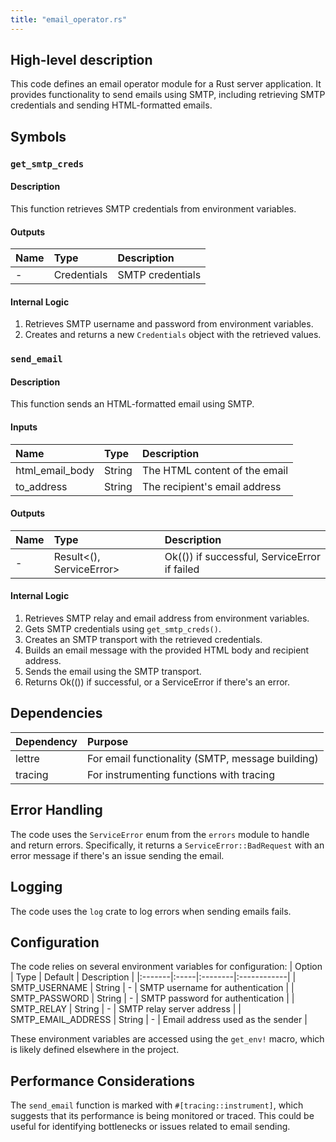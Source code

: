 ```yaml
---
title: "email_operator.rs"
---
```


## High-level description
This code defines an email operator module for a Rust server application. It provides functionality to send emails using SMTP, including retrieving SMTP credentials and sending HTML-formatted emails.

## Symbols

### `get_smtp_creds`
#### Description
This function retrieves SMTP credentials from environment variables.

#### Outputs
| Name | Type | Description |
|:-----|:-----|:------------|
| - | Credentials | SMTP credentials |

#### Internal Logic
1. Retrieves SMTP username and password from environment variables.
2. Creates and returns a new `Credentials` object with the retrieved values.

### `send_email`
#### Description
This function sends an HTML-formatted email using SMTP.

#### Inputs
| Name | Type | Description |
|:-----|:-----|:------------|
| html_email_body | String | The HTML content of the email |
| to_address | String | The recipient's email address |

#### Outputs
| Name | Type | Description |
|:-----|:-----|:------------|
| - | Result&lt;(), ServiceError&gt; | Ok(()) if successful, ServiceError if failed |

#### Internal Logic
1. Retrieves SMTP relay and email address from environment variables.
2. Gets SMTP credentials using `get_smtp_creds()`.
3. Creates an SMTP transport with the retrieved credentials.
4. Builds an email message with the provided HTML body and recipient address.
5. Sends the email using the SMTP transport.
6. Returns Ok(()) if successful, or a ServiceError if there's an error.

## Dependencies
| Dependency | Purpose |
|:-----------|:--------|
| lettre | For email functionality (SMTP, message building) |
| tracing | For instrumenting functions with tracing |

## Error Handling
The code uses the `ServiceError` enum from the `errors` module to handle and return errors. Specifically, it returns a `ServiceError::BadRequest` with an error message if there's an issue sending the email.

## Logging
The code uses the `log` crate to log errors when sending emails fails.

## Configuration
The code relies on several environment variables for configuration:
| Option | Type | Default | Description |
|:-------|:-----|:--------|:------------|
| SMTP_USERNAME | String | - | SMTP username for authentication |
| SMTP_PASSWORD | String | - | SMTP password for authentication |
| SMTP_RELAY | String | - | SMTP relay server address |
| SMTP_EMAIL_ADDRESS | String | - | Email address used as the sender |

These environment variables are accessed using the `get_env!` macro, which is likely defined elsewhere in the project.

## Performance Considerations
The `send_email` function is marked with `#[tracing::instrument]`, which suggests that its performance is being monitored or traced. This could be useful for identifying bottlenecks or issues related to email sending.